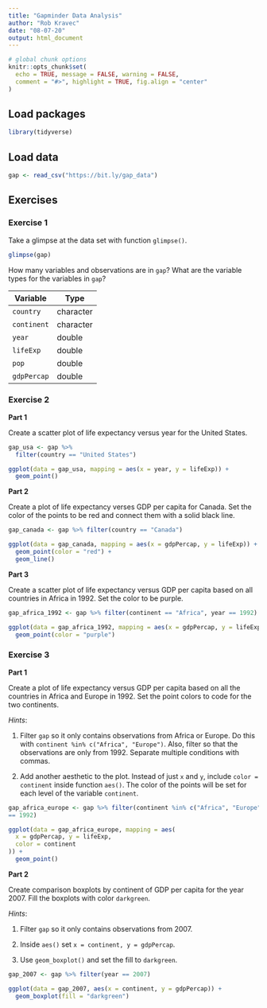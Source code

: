 ```yaml
---
title: "Gapminder Data Analysis"
author: "Rob Kravec"
date: "08-07-20"
output: html_document
---
```


```r
# global chunk options
knitr::opts_chunk$set(
  echo = TRUE, message = FALSE, warning = FALSE,
  comment = "#>", highlight = TRUE, fig.align = "center"
)
```

## Load packages

```r
library(tidyverse)
```

## Load data

```r
gap <- read_csv("https://bit.ly/gap_data")
```

## Exercises

### Exercise 1

Take a glimpse at the data set with function `glimpse()`.

```r
glimpse(gap)
```

How many variables and observations are in `gap`? What are the variable types
for the variables in `gap`?

Variable    | Type
------------|----------
`country`   | character
`continent` | character
`year`      | double
`lifeExp`   | double
`pop`       | double
`gdpPercap` | double

### Exercise 2

**Part 1**

Create a scatter plot of life expectancy versus year for the United States.

```r
gap_usa <- gap %>%
  filter(country == "United States")

ggplot(data = gap_usa, mapping = aes(x = year, y = lifeExp)) +
  geom_point()
```

**Part 2**

Create a plot of life expectancy verses GDP per capita for Canada. Set the
color of the points to be red and connect them with a solid black line.

```r
gap_canada <- gap %>% filter(country == "Canada")

ggplot(data = gap_canada, mapping = aes(x = gdpPercap, y = lifeExp)) +
  geom_point(color = "red") +
  geom_line()
```

**Part 3**

Create a scatter plot of life expectancy versus GDP per capita based on all 
countries in Africa in 1992. Set the color to be purple.

```r
gap_africa_1992 <- gap %>% filter(continent == "Africa", year == 1992)

ggplot(data = gap_africa_1992, mapping = aes(x = gdpPercap, y = lifeExp)) +
  geom_point(color = "purple")
```

### Exercise 3

**Part 1**

Create a plot of life expectancy versus GDP per capita based on all the
countries in Africa and Europe in 1992. Set the point colors to code for the
two continents.

*Hints*:

1. Filter `gap` so it only contains observations from Africa or Europe.
   Do this with `continent %in% c("Africa", "Europe")`. Also, filter so that
   the observations are only from 1992. Separate multiple conditions with
   commas.
   
2. Add another aesthetic to the plot. Instead of just `x` and `y`, include
   `color = continent` inside function `aes()`. The color of the points will
   be set for each level of the variable `continent`.

```r
gap_africa_europe <- gap %>% filter(continent %in% c("Africa", "Europe"), year
== 1992)

ggplot(data = gap_africa_europe, mapping = aes(
  x = gdpPercap, y = lifeExp,
  color = continent
)) +
  geom_point()
```

**Part 2**

Create comparison boxplots by continent of GDP per capita for the year 2007.
Fill the boxplots with color `darkgreen`.

*Hints*:

1. Filter `gap` so it only contains observations from 2007.

2. Inside `aes()` set `x = continent, y = gdpPercap`.

3. Use `geom_boxplot()` and set the fill to `darkgreen`.

```r
gap_2007 <- gap %>% filter(year == 2007)

ggplot(data = gap_2007, aes(x = continent, y = gdpPercap)) +
  geom_boxplot(fill = "darkgreen")
```
